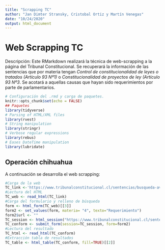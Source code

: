 ```yaml
---
title: "Scrapping TC"
author: "Jan Dimter Stransky, Cristobal Ortiz y Martín Venegas"
date: "10/24/2020"
output: html_document
---
```


# Web Scrapping TC
Descripción: Este RMarkdown realizará la técnica de web-scrapping a la página del Tribunal Constitucional. Se recuperará la información de las sentencias que por materia tengan *Control de constitucionalidad de leyes o tratados (Artículo 93 Nº1)* o *Constitucionalidad de proyectos de ley (Artículo 93 Nº3*. Se acotará a aquellas causas que hayan sido requerimientos por parte de parlamentarios.


```r
# Configuración del .rmd y carga de paquetes.
knitr::opts_chunk$set(echo = FALSE)
## Paquetes
library(tidyverse)
# Parsing of HTML/XML files
library(rvest)
# String manipulation
library(stringr)
# Verbose regular expressions
library(rebus)
# Eases DateTime manipulation
library(lubridate)
```

## Operación chihuahua
A continuación se desarrolla el web scrapping:
```r
#Carga de la web
TC_link <-'https://www.tribunalconstitucional.cl/sentencias/busqueda-avanzada'
#Lectura del HTML
TC_web <- read_html(TC_link)
#Carga del formulario y relleno de búsqueda
form <- html_form(TC_web)[[3]]
form2 <- set_values(form, materia= "4", texto="Requerimiento")
form2$url <- ""
TC_session <- html_session("https://www.tribunalconstitucional.cl/sentencias/busqueda-avanzada")
TC_conform <- submit_form(session=TC_session, form=form2)
#Lectura del resultado
TC_html <- read_html(TC_conform)
#Extracción tabla de resultados
TC_table <- html_table(TC_conform, fill=TRUE)[[2]]
```